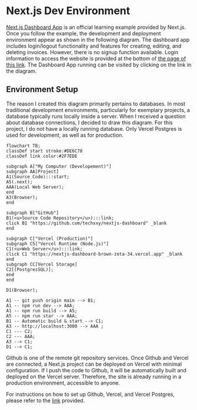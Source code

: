 # Next.js Dev Environment

[Next.js Dashboard App](https://nextjs.org/learn/dashboard-app) is an official learning example provided by Next.js. Once you follow the example, the development and deployment environment appear as shown in the following diagram. The dashboard app includes login/logout functionality and features for creating, editing, and deleting invoices. However, there is no signup function available. Login information to access the website is provided at the bottom of [the page of this link](https://nextjs.org/learn/dashboard-app/adding-authentication). The Dashboard App running can be visited by clicking on the link in the diagram.

## Environment Setup

The reason I created this diagram primarily pertains to databases. In most traditional development environments, particularly for exemplary projects, a database typically runs locally inside a server. When I received a question about database connections, I decided to draw this diagram. For this project, I do not have a locally running database. Only Vercel Postgres is used for development, as well as for production.

```mermaid
flowchart TB;
classDef start stroke:#DE6C78
classDef link color:#2F7EDE

subgraph A["My Computer (Developement)"]
subgraph AA[Project]
A1(Source Code):::start;
A5(.next);
AAA(Local Web Server);
end
A3(Browser);
end

subgraph B["GitHub"]
B1(<u>Source Code Repository</u>):::link;
click B1 "https://github.com/techxxy/nextjs-dashboard" _blank
end

subgraph C["Vercel (Production)"]
subgraph C5["Vercel Runtime (Node.js)"]
C1(<u>Web Server</u>):::link;
click C1 "https://nextjs-dashboard-brown-zeta-34.vercel.app" _blank
end
subgraph CC[Vercel Storage]
C2[(PostgresSQL)];
end
end

D1(Browser);

A1 -- git push origin main --> B1;
A1 -- npm run dev --> AAA;
A1 -- npm run build --> A5;
A5 -- npm run star --> AAA;
B1 -- Automatic build & start --> C1;
A3 -- http://localhost:3000 --> AAA ;
C1 --- C2;
C2 --- AAA;
A3 --> C1;
D1 --> C1;
```

Github is one of the remote git repository services. Once Github and Vercel are connected, a Next.js project can be deployed on Vercel with minimal configuration. If I push the code to Github, it will be automatically built and deployed on the Vercel server. Therefore, the site is already running in a production environment, accessible to anyone.

For instructions on how to set up Github, Vercel, and Vercel Postgres, please refer to the [link](https://nextjs.org/learn/dashboard-app/setting-up-your-database) provided.
